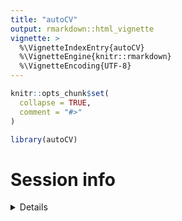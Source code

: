 ```yaml
---
title: "autoCV"
output: rmarkdown::html_vignette
vignette: >
  %\VignetteIndexEntry{autoCV}
  %\VignetteEngine{knitr::rmarkdown}
  %\VignetteEncoding{UTF-8}
---
```


```r
knitr::opts_chunk$set(
  collapse = TRUE,
  comment = "#>"
)
```

```r
library(autoCV)
```

# Session info

<details>
```r
utils::sessionInfo()
```
</details>

